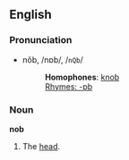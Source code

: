 ==English==

===Pronunciation===
*nŏb, /nɒb/, /<tt>nQb</tt>/
*:'''Homophones''': [[knob]]
*:[[Rhymes:English:-ɒb|Rhymes: -ɒb]]

===Noun===
'''nob'''

#The [[head]].
